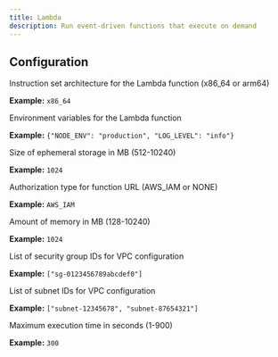```yaml
---
title: Lambda
description: Run event-driven functions that execute on demand
---
```


## Configuration

<ParamField path="architecture" type="string" default="x86_64">
  Instruction set architecture for the Lambda function (x86_64 or arm64)
  
  **Example:** `x86_64`
</ParamField>

<ParamField path="environment" type="map(string)">
  Environment variables for the Lambda function
  
  **Example:** `{"NODE_ENV": "production", "LOG_LEVEL": "info"}`
</ParamField>

<ParamField path="ephemeral_storage" type="number" default="1024">
  Size of ephemeral storage in MB (512-10240)
  
  **Example:** `1024`
</ParamField>

<ParamField path="function_url_auth_type" type="string" default="AWS_IAM">
  Authorization type for function URL (AWS_IAM or NONE)
  
  **Example:** `AWS_IAM`
</ParamField>

<ParamField path="memory" type="number" default="1024">
  Amount of memory in MB (128-10240)
  
  **Example:** `1024`
</ParamField>

<ParamField path="security_group_ids" type="list(string)">
  List of security group IDs for VPC configuration
  
  **Example:** `["sg-0123456789abcdef0"]`
</ParamField>

<ParamField path="subnet_ids" type="list(string)">
  List of subnet IDs for VPC configuration
  
  **Example:** `["subnet-12345678", "subnet-87654321"]`
</ParamField>

<ParamField path="timeout" type="number" default="300">
  Maximum execution time in seconds (1-900)
  
  **Example:** `300`
</ParamField>
